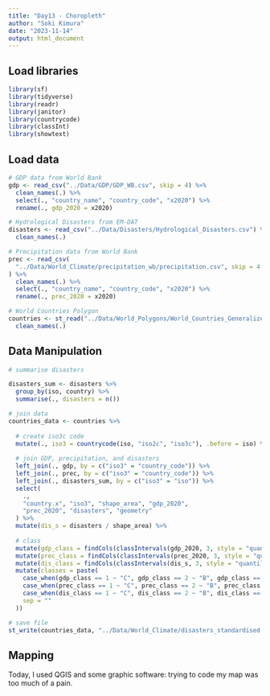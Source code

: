 ```yaml
---
title: "Day13 - Choropleth"
author: "Soki Kimura"
date: "2023-11-14"
output: html_document
---
```


## Load libraries

```r

library(sf)
library(tidyverse)
library(readr)
library(janitor)
library(countrycode)
library(classInt)
library(showtext)

```

## Load data

```r

# GDP data from World Bank
gdp <- read_csv("../Data/GDP/GDP_WB.csv", skip = 4) %>%
  clean_names(.) %>%
  select(., "country_name", "country_code", "x2020") %>%
  rename(., gdp_2020 = x2020)

# Hydrological Disasters from EM-DAT
disasters <- read_csv("../Data/Disasters/Hydrological_Disasters.csv") %>%
  clean_names(.)

# Precipitation data from World Bank
prec <- read_csv(
  "../Data/World_Climate/precipitation_wb/precipitation.csv", skip = 4
) %>%
  clean_names(.) %>%
  select(., "country_name", "country_code", "x2020") %>%
  rename(., prec_2020 = x2020)

# World Countries Polygon
countries <- st_read("../Data/World_Polygons/World_Countries_Generalized") %>%
  clean_names(.)


```

## Data Manipulation

```r

# summarise disasters

disasters_sum <- disasters %>%
  group_by(iso, country) %>%
  summarise(., disasters = n())

# join data
countries_data <- countries %>%
  
  # create iso3c code
  mutate(., iso3 = countrycode(iso, "iso2c", "iso3c"), .before = iso) %>%
  
  # join GDP, precipitation, and disasters
  left_join(., gdp, by = c("iso3" = "country_code")) %>%
  left_join(., prec, by = c("iso3" = "country_code")) %>%
  left_join(., disasters_sum, by = c("iso3" = "iso")) %>%
  select(
    .,
    "country.x", "iso3", "shape_area", "gdp_2020", 
    "prec_2020", "disasters", "geometry"
  ) %>%
  mutate(dis_s = disasters / shape_area) %>%
  
  # class
  mutate(gdp_class = findCols(classIntervals(gdp_2020, 3, style = "quantile"))) %>%
  mutate(prec_class = findCols(classIntervals(prec_2020, 3, style = "quantile"))) %>%
  mutate(dis_class = findCols(classIntervals(dis_s, 3, style = "quantile"))) %>%
  mutate(classes = paste(
    case_when(gdp_class == 1 ~ "C", gdp_class == 2 ~ "B", gdp_class == 3 ~ "A", TRUE ~ "X"),
    case_when(prec_class == 1 ~ "C", prec_class == 2 ~ "B", prec_class == 3 ~ "A", TRUE ~ "X"),
    case_when(dis_class == 1 ~ "C", dis_class == 2 ~ "B", dis_class == 3 ~ "A", TRUE ~ "X"),
    sep = ""
  ))

# save file
st_write(countries_data, "../Data/World_Climate/disasters_standardised.gpkg")


```
## Mapping

Today, I used QGIS and some graphic software: trying to code my map was too much of a pain.
